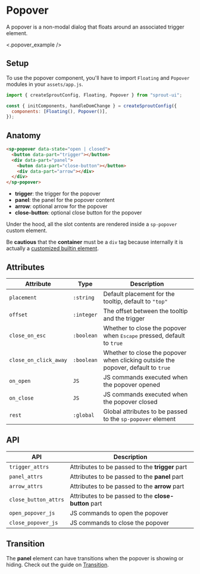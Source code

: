 # Popover

A popover is a non-modal dialog that floats around an associated trigger element.

<div>
  <.popover_example />
</div>

## Setup

To use the popover component, you'll have to import `Floating` and `Popover` modules in your `assets/app.js`.

```js
import { createSproutConfig, Floating, Popover } from "sprout-ui";

const { initComponents, handleDomChange } = createSproutConfig({
  components: [Floating(), Popover()],
});
```

## Anatomy

```html
<sp-popover data-state="open | closed">
  <button data-part="trigger"></button>
  <div data-part="panel">
    <buton data-part="close-button"></button>
    <div data-part="arrow"></div>
  </div>
</sp-popover>
```

- **trigger**: the trigger for the popover
- **panel**: the panel for the popover content
- **arrow**: optional arrow for the popover
- **close-button**: optional close button for the popover

Under the hood, all the slot contents are rendered inside a `sp-popover` custom element.

Be **cautious** that the **container** must be a `div` tag because internally it is actually a [customized builtin element](https://developer.mozilla.org/en-US/docs/Web/Web_Components/Using_custom_elements#high-level_view).

## Attributes

| Attribute             | Type       | Description                                                                       |
| --------------------- | ---------- | --------------------------------------------------------------------------------- |
| `placement`           | `:string`  | Default placement for the tooltip, default to `"top"`                             |
| `offset`              | `:integer` | The offset between the tooltip and the trigger                                    |
| `close_on_esc`        | `:boolean` | Whether to close the popover when <kbd>Escape</kbd> pressed, default to `true`    |
| `close_on_click_away` | `:boolean` | Whether to close the popover when clicking outside the popover, default to `true` |
| `on_open`             | `JS`       | JS commands executed when the popover opened                                      |
| `on_close`            | `JS`       | JS commands executed when the popover closed                                      |
| `rest`                | `:global`  | Global attributes to be passed to the `sp-popover` element                        |

## API

| API                  | Description                                          |
| -------------------- | ---------------------------------------------------- |
| `trigger_attrs`      | Attributes to be passed to the **trigger** part      |
| `panel_attrs`        | Attributes to be passed to the **panel** part        |
| `arrow_attrs`        | Attributes to be passed to the **arrow** part        |
| `close_button_attrs` | Attributes to be passed to the **close-button** part |
| `open_popover_js`    | JS commands to open the popover                      |
| `close_popover_js`   | JS commands to close the popover                     |

## Transition

The **panel** element can have transitions when the popover is showing or hiding. Check out the guide on [Transition](/docs/getting-started/transition).

